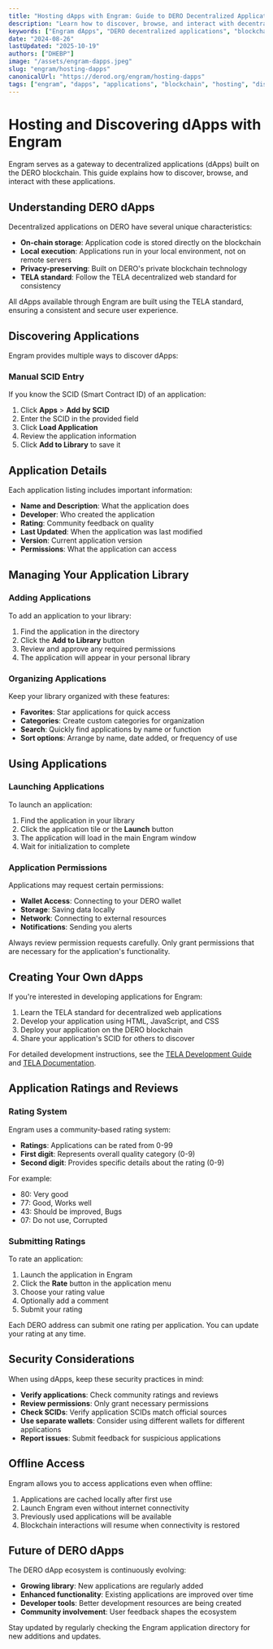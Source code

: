 ```yaml
---
title: "Hosting dApps with Engram: Guide to DERO Decentralized Applications | DERO Blockchain"
description: "Learn how to discover, browse, and interact with decentralized applications on the DERO blockchain using the Engram platform."
keywords: ["Engram dApps", "DERO decentralized applications", "blockchain apps", "TELA applications", "dApp discovery", "Engram app store"]
date: "2024-08-26"
lastUpdated: "2025-10-19"
authors: ["DHEBP"]
image: "/assets/engram-dapps.jpeg"
slug: "engram/hosting-dapps"
canonicalUrl: "https://derod.org/engram/hosting-dapps"
tags: ["engram", "dapps", "applications", "blockchain", "hosting", "discovery"]
---
```



# Hosting and Discovering dApps with Engram

Engram serves as a gateway to decentralized applications (dApps) built on the DERO blockchain. This guide explains how to discover, browse, and interact with these applications.

## Understanding DERO dApps

Decentralized applications on DERO have several unique characteristics:

- **On-chain storage**: Application code is stored directly on the blockchain
- **Local execution**: Applications run in your local environment, not on remote servers
- **Privacy-preserving**: Built on DERO's private blockchain technology
- **TELA standard**: Follow the TELA decentralized web standard for consistency

<Callout type="info">
  All dApps available through Engram are built using the TELA standard, ensuring a consistent and secure user experience.
</Callout>

## Discovering Applications

Engram provides multiple ways to discover dApps:

### Manual SCID Entry

If you know the SCID (Smart Contract ID) of an application:

1. Click **Apps** > **Add by SCID**
2. Enter the SCID in the provided field
3. Click **Load Application**
4. Review the application information
5. Click **Add to Library** to save it

## Application Details

Each application listing includes important information:

- **Name and Description**: What the application does
- **Developer**: Who created the application
- **Rating**: Community feedback on quality
- **Last Updated**: When the application was last modified
- **Version**: Current application version
- **Permissions**: What the application can access

## Managing Your Application Library

### Adding Applications

To add an application to your library:

1. Find the application in the directory
2. Click the **Add to Library** button
3. Review and approve any required permissions
4. The application will appear in your personal library

### Organizing Applications

Keep your library organized with these features:

- **Favorites**: Star applications for quick access
- **Categories**: Create custom categories for organization
- **Search**: Quickly find applications by name or function
- **Sort options**: Arrange by name, date added, or frequency of use

## Using Applications

### Launching Applications

To launch an application:

1. Find the application in your library
2. Click the application tile or the **Launch** button
3. The application will load in the main Engram window
4. Wait for initialization to complete

### Application Permissions

Applications may request certain permissions:

- **Wallet Access**: Connecting to your DERO wallet
- **Storage**: Saving data locally
- **Network**: Connecting to external resources
- **Notifications**: Sending you alerts

<Callout type="warning">
  Always review permission requests carefully. Only grant permissions that are necessary for the application's functionality.
</Callout>

## Creating Your Own dApps

If you're interested in developing applications for Engram:

1. Learn the TELA standard for decentralized web applications
2. Develop your application using HTML, JavaScript, and CSS
3. Deploy your application on the DERO blockchain
4. Share your application's SCID for others to discover

For detailed development instructions, see the [TELA Development Guide](https://tela.derod.org/tela-development-guide) and [TELA Documentation](https://tela.derod.org).

## Application Ratings and Reviews

### Rating System

Engram uses a community-based rating system:

- **Ratings**: Applications can be rated from 0-99
- **First digit**: Represents overall quality category (0-9)
- **Second digit**: Provides specific details about the rating (0-9)

For example:
- 80: Very good
- 77: Good, Works well
- 43: Should be improved, Bugs
- 07: Do not use, Corrupted

### Submitting Ratings

To rate an application:

1. Launch the application in Engram
2. Click the **Rate** button in the application menu
3. Choose your rating value
4. Optionally add a comment
5. Submit your rating

<Callout type="info">
  Each DERO address can submit one rating per application. You can update your rating at any time.
</Callout>

## Security Considerations

When using dApps, keep these security practices in mind:

- **Verify applications**: Check community ratings and reviews
- **Review permissions**: Only grant necessary permissions
- **Check SCIDs**: Verify application SCIDs match official sources
- **Use separate wallets**: Consider using different wallets for different applications
- **Report issues**: Submit feedback for suspicious applications

## Offline Access

Engram allows you to access applications even when offline:

1. Applications are cached locally after first use
2. Launch Engram even without internet connectivity
3. Previously used applications will be available
4. Blockchain interactions will resume when connectivity is restored

## Future of DERO dApps

The DERO dApp ecosystem is continuously evolving:

- **Growing library**: New applications are regularly added
- **Enhanced functionality**: Existing applications are improved over time
- **Developer tools**: Better development resources are being created
- **Community involvement**: User feedback shapes the ecosystem

Stay updated by regularly checking the Engram application directory for new additions and updates. 